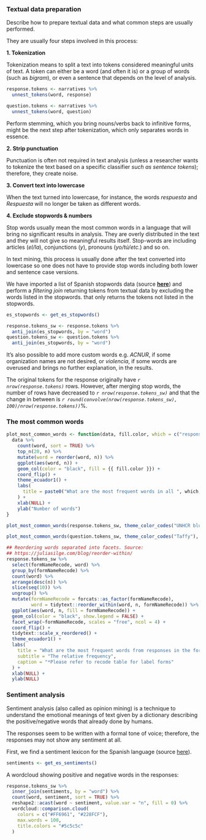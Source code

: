 
### Textual data preparation

Describe how to prepare textual data and what common steps are usually performed.

They are usually four steps involved in this process:

**1. Tokenization**

Tokenization means to split a text into tokens considered
meaningful units of text. A token can either be a word (and often it is) or a
group of words (such as *bigram*), or even a sentence that depends on the level
of analysis.

```r
response.tokens <- narratives %>% 
  unnest_tokens(word, response)

question.tokens <- narratives %>% 
  unnest_tokens(word, question)
```

Perform stemming, which you bring nouns/verbs back to infinitive forms, might be
the next step after tokenization, which only separates words in essence.

**2. Strip punctuation**

Punctuation is often not required in text analysis (unless a researcher wants to
tokenize the text based on a specific classifier *such as sentence tokens*);
therefore, they create noise.

**3. Convert text into lowercase**

When the text turned into lowercase, for instance, the words *respuesta* and
*Respuesta* will no longer be taken as different words.

**4. Exclude stopwords & numbers**

Stop words usually mean the most common words in a language that will bring no
significant results in analysis. They are overly distributed in the text and
they will not give so meaningful results itself. Stop-words are including
articles (*el/la*), conjunctions (*y*), pronouns (*yo/tú/etc.*) and so on.

In text mining, this process is usually done
after the text converted into lowercase so one does not have to provide stop
words including both lower and sentence case versions.

We have imported a list of Spanish stopwords data (source
[**here**](https://github.com/stopwords-iso/stopwords-es)) and perform a
*filtering join* returning tokens from textual data by excluding the words
listed in the stopwords.
that only returns the tokens not listed in the stopwords.

```r
es_stopwords <- get_es_stopwords()

response.tokens_sw <- response.tokens %>% 
  anti_join(es_stopwords, by = "word")
question.tokens_sw <- question.tokens %>% 
  anti_join(es_stopwords, by = "word")
```

It's also possible to add more custom words e.g. *ACNUR*, if some organization
names are not desired, or *violencia*, if some words are overused and brings no
further explanation, in the results.

The original tokens for the response originally have *`r nrow(response.tokens)`*
rows. However, after merging stop words, the number of rows have decreased to
*`r nrow(response.tokens_sw)`* and that the change in between is
*`r round(convolve(nrow(response.tokens_sw), 100)/nrow(response.tokens))`*%.

### The most common words

```r
plot_most_common_words <- function(data, fill.color, which = c("responses", "questions")) {
  data %>%
    count(word, sort = TRUE) %>% 
    top_n(20, n) %>% 
    mutate(word = reorder(word, n)) %>% 
    ggplot(aes(word, n)) +
    geom_col(color = "black", fill = {{ fill.color }}) +
    coord_flip() +
    theme_ecuador1() +
    labs(
      title = paste0("What are the most frequent words in all ", which, "?")
    ) +
    xlab(NULL) +
    ylab("Number of words")
}
```

```r
plot_most_common_words(response.tokens_sw, theme_color_codes("UNHCR blue"), "responses")
```

```r
plot_most_common_words(question.tokens_sw, theme_color_codes("Taffy"), "questions")
```

```r
## Reordering words separated into facets. Source:
## https://juliasilge.com/blog/reorder-within/
response.tokens_sw %>%
  select(formNameRecode, word) %>% 
  group_by(formNameRecode) %>% 
  count(word) %>% 
  arrange(desc(n)) %>% 
  slice(seq(10)) %>% 
  ungroup() %>% 
  mutate(formNameRecode = forcats::as_factor(formNameRecode),
         word = tidytext::reorder_within(word, n, formNameRecode)) %>% 
  ggplot(aes(word, n, fill = formNameRecode)) +
  geom_col(color = "black", show.legend = FALSE) +
  facet_wrap(~formNameRecode, scales = "free", ncol = 4) +
  coord_flip() +
  tidytext::scale_x_reordered() + 
  theme_ecuador1() +
  labs(
    title = "What are the most frequent words from responses in the form topics?",
    subtitle = "The relative frequency",
    caption = "*Please refer to recode table for label forms"
  ) +
  xlab(NULL) +
  ylab(NULL)
```

### Sentiment analysis

Sentiment analysis (also called as opinion mining) is a technique to understand
the emotional meanings of text given by a dictionary describing the
positive/negative words that already done by humans.

The responses seem to be written with a formal tone of voice; therefore, the
responses may not show any sentiment at all.

First, we find a sentiment lexicon for the Spanish language 
(source [here](https://sites.google.com/site/datascienceslab/projects/multilingualsentiment)).

```r
sentiments <- get_es_sentiments()
```

A wordcloud showing positive and negative words in the responses:
```r
response.tokens_sw %>%
  inner_join(sentiments, by = "word") %>%
  count(word, sentiment, sort = TRUE) %>%
  reshape2::acast(word ~ sentiment, value.var = "n", fill = 0) %>%
  wordcloud::comparison.cloud(
    colors = c("#FF6961", "#228FCF"),
    max.words = 100,
    title.colors = "#5c5c5c"
  )
```

